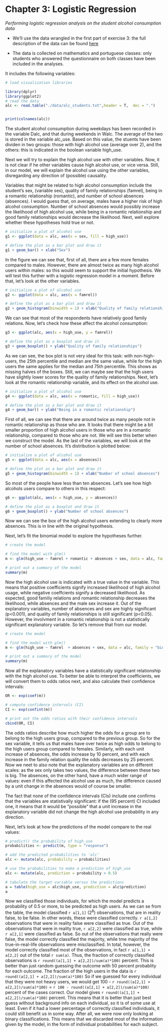 # Chapter 3: Logistic Regression

*Performing logistic regression analysis on the student alcohol consumption data*


- We'll use the data wrangled in the first part of exercise 3: the full description of the data can be found [here](https://archive.ics.uci.edu/ml/datasets/STUDENT+ALCOHOL+CONSUMPTION)


- The data is collected on mathematics and portuguese classes: only students who answered the questionnaire on both classes have been included in the analyses.

It includes the following variables:


```r

# load visualization libraries

library(dplyr)
library(ggplot2)
# read the data
alc <- read.table("./data/alc_students.txt",header = T,  dec = ".")


print(colnames(alc))

```
 
 The student alcohol consumption during weekdays has been recorded in the variable Dalc, and that during weekends in Walc. The average of the two is stored in the variable alc_use. Based on this value, the stuents have been dividen in two groups: those with high alcohol use (average over 2), and the others: this is indicated in the boolean variable high_use.
 
 Next we will try to explain the high alcohol use with other variables. Now, it is not clear if he other variables cause high alcohol use, or vice versa. Still, in our model, we will explain the alcohol use using the other variables, disregarding any direction of (possible) causality. 
 
 Variables that might be related to high alcohol consumption include the student's sex, (variable sex), quality of family relationships (famrel), being in a romantic relationship (romantic), and number of school absences (absences). I would guess that, on average, males have a higher risk of high alcohol consumption. Number of school absences would possibly increase the likelihood of high alcohol use, while being in a romantic relationship and good family relationships would decrease the likelihood. Next, well explore whether these hypotheses hold true or not. 
 
 
```r


# initialize a plot of alcohol use
g1 <- ggplot(data = alc, aes(x = sex, fill = high_use))

# define the plot as a bar plot and draw it
g1 + geom_bar() + xlab("Sex")

```
 
 In the figure we can see that, first of all, there are a few more females compared to males. However, there are almost twice as many high alcohol users within males: so this would seem to support the initial hypothesis. We will test this further with a logistic regression model in a moment. Before that, let's look at the other variables. 
 
```r


# initialize a plot of alcohol use
g2 <- ggplot(data = alc, aes(x = famrel))

# define the plot as a bar plot and draw it
g2 + geom_histogram(binwidth = 1) + xlab("Quality of family relationships")

```
 
 We can see that most of the respondents have relatively good family relations. Now, let's check how these affect the alcohol consumption: 
 
```r



g3 <- ggplot(alc, aes(x = high_use, y = famrel))

# define the plot as a boxplot and draw it
g3 + geom_boxplot() + ylab("Quality of family relationships")


```
 
 As we can see, the box plot is not very ideal for this task: with non-high-users, the 25th percentile and median are the same value, while for the high users the same applies for the median and 75th percentile. This shows as missing halves of the boxes. Still, we can maybe see that the high users have slightly lower scores for the quality of family relationships. Next, let's look at the romantic relationship variable, and its effect on the alcohol use.

```r


# initialize a plot of alcohol use
g4 <- ggplot(data = alc, aes(x = romantic, fill = high_use))

# define the plot as a bar plot and draw it
g4 + geom_bar() + ylab("Being in a romantic relationship")

```

First of all, we can see that there are around twice as many people not in romantic relationship as those who are. It looks that there might be a bit smaller proportion of high alcohol users in those who are in a romantic relationship, compared to those who are not. We will see this better when we construct the model. As the last of the variables, we will look at the number of school absences. It's distribution is plotted below:

```r


# initialize a plot of alcohol use
g5 <- ggplot(data = alc, aes(x = absences))

# define the plot as a bar plot and draw it
g5 + geom_histogram(binwidth = 1) + xlab("Number of school absences")

```
 
So most of the people have less than ten absences. Let's see how high alcohols users compare to others in this respect:
 
```r


g6 <- ggplot(alc, aes(x = high_use, y = absences))

# define the plot as a boxplot and draw it
g6 + geom_boxplot() + ylab("Number of school absences")


```

Now we can see the box of the high alcohol users extending to clearly more absences. This is in line with the original hypothesis.

Next, let's fit the binomial model to explore the hypotheses further. 

```r
# create the model

# find the model with glm()
m <- glm(high_use ~ famrel + romantic + absences + sex, data = alc, family = "binomial")

# print out a summary of the model
summary(m)


```

Now the high alcohol use is indicated with a true value in the variable. This means that positive coefficients signify increased likelihood of high alcohol usage, while negative coeffcients signify a decreased likelihood. As expected, good familiy relations and romantic relationship decreases the likelihood, while absences and the male sex increase it. Out of the explanatory variables, number of absences and sex are highly significant (p<0.001), and quality of family relationships is still significant (p<0.05). However, the involvment in a romantic relationship is not a statistically significant explanatory variable. So let's remove that from our model.


```r
# create the model

# find the model with glm()
m <- glm(high_use ~ famrel  + absences + sex, data = alc, family = "binomial")

# print out a summary of the model
summary(m)


```


Now all the explanatory variables have a statistically significant relationship with the high alcohol use. To better be able to interpret the coefficients, we will convert them to odds ratios next, and also calculate their confidence intervals:



```r
OR <- exp(coef(m))

# compute confidence intervals (CI)
CI <- exp(confint(m))

# print out the odds ratios with their confidence intervals
cbind(OR, CI)


```

The odds ratios describe how much higher the odds for a group are to belong to the high users group, compared to the previous group. So for the sex variable, it tells us that males have over twice as high odds to belong to the high users group compared to females. Similarly, with each unit increase of absences, the odds increase by 10 percent, and with each increase in the family relation quality the odds decreases by 25 percent. Now we neet to also note that the explanatory variables are on different scales: as the sex only takes two values, the difference between these two is big. The absences, on the other hand, have a much wider range of values: even if this affected the alcohol use as much, the difference caused by a unit change in the absences would of course be smaller. 

The fact that none of the confidence intervals (CIs) include one confirms that the variables are statistivally significant: if the (95 percent) CI included one, it means that it would be "possible" that a unit increase in the explanatory variable did not change the high alcohol use probability in any direction.


Next, let's look at how the predictions of the model compare to the real values:


```r
# predict() the probability of high_use
probabilities <- predict(m, type = "response")

# add the predicted probabilities to 'alc'
alc <- mutate(alc, probability = probabilities)

# use the probabilities to make a prediction of high_use
alc <- mutate(alc, prediction = probability > 0.5)

# tabulate the target variable versus the predictions
a = table(high_use = alc$high_use, prediction = alc$prediction)
a

```

Now we classified those individuals, for which the model predicts a probability of 0.5 or more, to be predicted as high users. As we can se from the table, the model classified `r a[1,1] ` ($2^{8}$) observations, that are in reality false, to be false. In other words, these were classified correctly. `r a[1,2] ` observations that were in reality false were classified as true. Out of the observations that were in reality true, `r a[2,2] ` were classified as true, while `r a[2,1] ` were classified as false. So out of the observations that really were false, the model correctly classified the majority, while tme majority of the true-in-real-life observations were misclassified. In total, however, the model correctly classified most of the observations, in fact `r a[1,1] + a[2,2] ` out of the total `r sum(a) `. Thus, the fraction of correctly classified observations is `r round((a[1,1] + a[2,2])/sum(a)*100) ` percent. This is better than just random guessing the outcome with 50 percent probablity for each outcome. The fraction of the high users in the data is  `r round((a[2,1] + a[2,2])/sum(a)*100) ` So if we guessed for every individual that they were not heavy users, we would get 100 - `r round((a[2,1] + a[2,2])/sum(a)*100) ` = `r 100 - round((a[2,1] + a[2,2])/sum(a)*100) ` percent of the cases correct. Our model gives `r round((a[1,1] + a[2,2])/sum(a)*100) ` percent. This means that it is better than just best guess without background info on each individual, so it is of some use at least. Even if it had a lower percentage of correctly classified individuals, it could still benefit us in some way. After all, we were now only looking at binary classifications. This means that we discarded most of the information given by the model, in the form of individual probabilities for each subject.


 